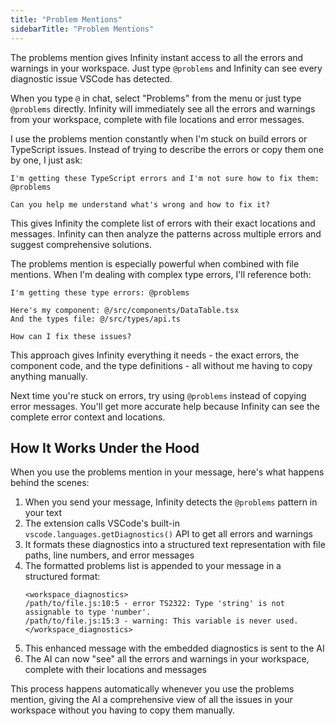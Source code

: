 ```yaml
---
title: "Problem Mentions"
sidebarTitle: "Problem Mentions"
---
```


The problems mention gives Infinity instant access to all the errors and warnings in your workspace. Just type `@problems` and Infinity can see every diagnostic issue VSCode has detected.

When you type `@` in chat, select "Problems" from the menu or just type `@problems` directly. Infinity will immediately see all the errors and warnings from your workspace, complete with file locations and error messages.

I use the problems mention constantly when I'm stuck on build errors or TypeScript issues. Instead of trying to describe the errors or copy them one by one, I just ask:

```
I'm getting these TypeScript errors and I'm not sure how to fix them: @problems

Can you help me understand what's wrong and how to fix it?
```

This gives Infinity the complete list of errors with their exact locations and messages. Infinity can then analyze the patterns across multiple errors and suggest comprehensive solutions.

The problems mention is especially powerful when combined with file mentions. When I'm dealing with complex type errors, I'll reference both:

```
I'm getting these type errors: @problems

Here's my component: @/src/components/DataTable.tsx
And the types file: @/src/types/api.ts

How can I fix these issues?
```

This approach gives Infinity everything it needs - the exact errors, the component code, and the type definitions - all without me having to copy anything manually.

Next time you're stuck on errors, try using `@problems` instead of copying error messages. You'll get more accurate help because Infinity can see the complete error context and locations.

## How It Works Under the Hood

When you use the problems mention in your message, here's what happens behind the scenes:

1. When you send your message, Infinity detects the `@problems` pattern in your text
2. The extension calls VSCode's built-in `vscode.languages.getDiagnostics()` API to get all errors and warnings
3. It formats these diagnostics into a structured text representation with file paths, line numbers, and error messages
4. The formatted problems list is appended to your message in a structured format:
    ```
    <workspace_diagnostics>
    /path/to/file.js:10:5 - error TS2322: Type 'string' is not assignable to type 'number'.
    /path/to/file.js:15:3 - warning: This variable is never used.
    </workspace_diagnostics>
    ```
5. This enhanced message with the embedded diagnostics is sent to the AI
6. The AI can now "see" all the errors and warnings in your workspace, complete with their locations and messages

This process happens automatically whenever you use the problems mention, giving the AI a comprehensive view of all the issues in your workspace without you having to copy them manually.
